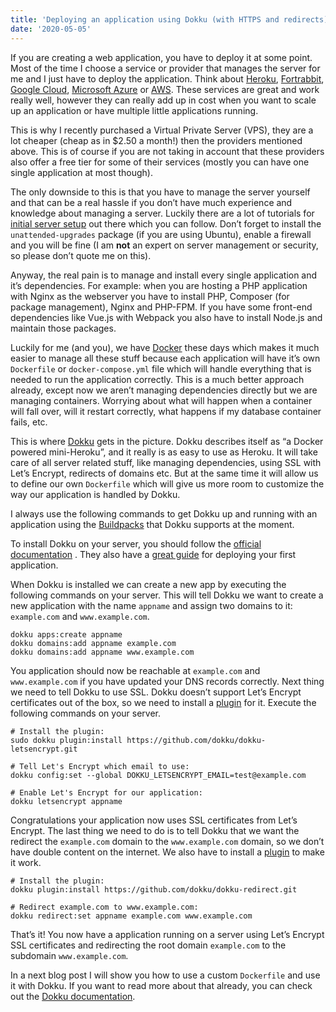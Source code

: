 ```yaml
---
title: 'Deploying an application using Dokku (with HTTPS and redirects)'
date: '2020-05-05'
---
```


If you are creating a web application, you have to deploy it at some point. Most of the time I choose a service or provider that manages the server for me and I just have to deploy the application. Think about <a href="https://www.heroku.com/" target="_blank">Heroku</a>, <a href="https://www.fortrabbit.com/" target="_blank">Fortrabbit</a>, <a href="https://cloud.google.com/" target="_blank" rel="noreferrer">Google Cloud</a>, <a href="https://azure.microsoft.com/en-us/" target="_blank" rel="noreferrer">Microsoft Azure</a> or <a href="https://aws.amazon.com/" target="_blank" rel="noreferrer">AWS</a>. These services are great and work really well, however they can really add up in cost when you want to scale up an application or have multiple little applications running.

This is why I recently purchased a Virtual Private Server (VPS), they are a lot cheaper (cheap as in $2.50 a month!) then the providers mentioned above. This is of course if you are not taking in account that these providers also offer a free tier for some of their services (mostly you can have one single application at most though).

The only downside to this is that you have to manage the server yourself and that can be a real hassle if you don’t have much experience and knowledge about managing a server. Luckily there are a lot of tutorials for <a href="https://www.digitalocean.com/community/tutorials/initial-server-setup-with-ubuntu-20-04" target="_blank" rel="noreferrer"> initial server setup</a> out there which you can follow. Don’t forget to install the `unattended-upgrades` package (if you are using Ubuntu), enable a firewall and you will be fine (I am <strong>not</strong> an expert on server management or security, so please don’t quote me on this).

Anyway, the real pain is to manage and install every single application and it’s dependencies. For example: when you are hosting a PHP application with Nginx as the webserver you have to install PHP, Composer (for package management), Nginx and PHP-FPM. If you have some front-end dependencies like Vue.js with Webpack you also have to install Node.js and maintain those packages.

Luckily for me (and you), we have <a href="https://www.docker.com/" target="_blank" rel="noreferrer">Docker</a> these days which makes it much easier to manage all these stuff because each application will have it’s own `Dockerfile` or `docker-compose.yml` file which will handle everything that is needed to run the application correctly. This is a much better approach already, except now we aren’t managing dependencies directly but we are managing containers. Worrying about what will happen when a container will fall over, will it restart correctly, what happens if my database container fails, etc.

This is where <a href="https://github.com/dokku/dokku" target="_blank" rel="noreferrer">Dokku</a> gets in the picture. Dokku describes itself as “a Docker powered mini-Heroku”, and it really is as easy to use as Heroku. It will take care of all server related stuff, like managing dependencies, using SSL with Let’s Encrypt, redirects of domains etc. But at the same time it will allow us to define our own `Dockerfile` which will give us more room to customize the way our application is handled by Dokku.

I always use the following commands to get Dokku up and running with an application using the <a href="https://github.com/dokku/dokku/blob/master/docs/deployment/methods/buildpacks.md" target="_blank">Buildpacks</a> that Dokku supports at the moment.

To install Dokku on your server, you should follow the <a href="http://dokku.viewdocs.io/dokku/getting-started/installation/" target="_blank">official documentation</a> . They also have a <a href="http://dokku.viewdocs.io/dokku/deployment/application-deployment/" target="_blank">great guide</a> for deploying your first application.

When Dokku is installed we can create a new app by executing the following commands on your server. This will tell Dokku we want to create a new application with the name `appname` and assign two domains to it: `example.com` and `www.example.com`.

```shell
dokku apps:create appname
dokku domains:add appname example.com
dokku domains:add appname www.example.com
```

You application should now be reachable at `example.com` and `www.example.com` if you have updated your DNS records correctly. Next thing we need to tell Dokku to use SSL. Dokku doesn’t support Let’s Encrypt certificates out of the box, so we need to install a <a href="https://github.com/dokku/dokku-letsencrypt" target="_blank">plugin</a> for it. Execute the following commands on your server.

```shell
# Install the plugin:
sudo dokku plugin:install https://github.com/dokku/dokku-letsencrypt.git

# Tell Let's Encrypt which email to use:
dokku config:set --global DOKKU_LETSENCRYPT_EMAIL=test@example.com

# Enable Let's Encrypt for our application:
dokku letsencrypt appname
```

Congratulations your application now uses SSL certificates from Let’s Encrypt. The last thing we need to do is to tell Dokku that we want the redirect the `example.com` domain to the `www.example.com` domain, so we don’t have double content on the internet. We also have to install a <a href="https://github.com/dokku/dokku-redirect" target="_blank">plugin</a> to make it work.

```shell
# Install the plugin:
dokku plugin:install https://github.com/dokku/dokku-redirect.git

# Redirect example.com to www.example.com:
dokku redirect:set appname example.com www.example.com
```

That’s it! You now have a application running on a server using Let’s Encrypt SSL certificates and redirecting the root domain `example.com` to the subdomain `www.example.com`.

In a next blog post I will show you how to use a custom `Dockerfile` and use it with Dokku. If you want to read more about that already, you can check out the <a href="http://dokku.viewdocs.io/dokku/deployment/methods/dockerfiles/" target="_blank">Dokku documentation</a>.
